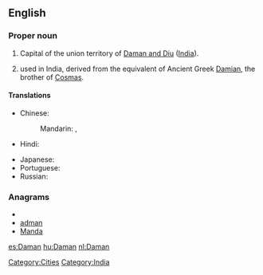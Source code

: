 {{also|daman}}
==English==
{{wikipedia}}

===Proper noun===
{{en-proper noun}}

# Capital of the union territory of [[Daman and Diu]] ([[India]]).
# {{given name|male|from=Sanskrit}} used in India, derived from the {{etyl|sa}} equivalent of Ancient Greek [[Damian]], the brother of [[Cosmas]].

====Translations====
{{trans-top|state capital of Daman and Diu, India}}
* Chinese:
*: Mandarin: {{t|cmn|達曼|sc=Hani}},  {{t|cmn|达曼|tr=Dámàn|sc=Hani}}
* Hindi: {{t|hi|दमन|tr=daman|xs=Hindi}}
{{trans-mid}}
* Japanese: {{t|ja|ダマン|tr=Daman}}
* Portuguese: {{t|pt|Damão}}
* Russian: {{t|ru|Даман|m|tr=Damán}}
{{trans-bottom}}

===Anagrams===
* {{alphagram|aadmn}}
* [[adman#English|adman]]
* [[Manda#English|Manda]]

[[Category:Cities]]
[[Category:India]]

[[es:Daman]]
[[hu:Daman]]
[[nl:Daman]]